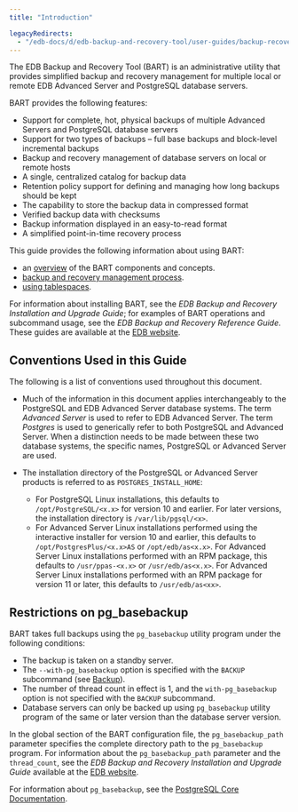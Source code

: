 ```yaml
---
title: "Introduction"

legacyRedirects:
  - "/edb-docs/d/edb-backup-and-recovery-tool/user-guides/backup-recovery-guide/2.6.1/introduction.html"
---
```


The EDB Backup and Recovery Tool (BART) is an administrative utility that provides simplified backup and recovery management for multiple local or remote EDB Advanced Server and PostgreSQL database servers.

BART provides the following features:

-   Support for complete, hot, physical backups of multiple Advanced Servers and PostgreSQL database servers
-   Support for two types of backups – full base backups and block-level incremental backups
-   Backup and recovery management of database servers on local or remote hosts
-   A single, centralized catalog for backup data
-   Retention policy support for defining and managing how long backups should be kept
-   The capability to store the backup data in compressed format
-   Verified backup data with checksums
-   Backup information displayed in an easy-to-read format
-   A simplified point-in-time recovery process

This guide provides the following information about using BART:

-   an [overview](02_overview/#overview) of the BART components and concepts.
-   [backup and recovery management process](03_using_bart/#using_bart).
-   [using tablespaces](04_using_tablespaces/#using_tablespaces).

For information about installing BART, see the *EDB Backup and Recovery Installation and Upgrade Guide*; for examples of BART operations and subcommand usage, see the *EDB Backup and Recovery Reference Guide*. These guides are available at the [EDB website](/bart/latest/bart_inst/).

<div id="conventions_used_in_this_guide" class="registered_link"></div>

## Conventions Used in this Guide

The following is a list of conventions used throughout this document.

-   Much of the information in this document applies interchangeably to the PostgreSQL and EDB Advanced Server database systems. The term *Advanced Server* is used to refer to EDB Advanced Server. The term *Postgres* is used to generically refer to both PostgreSQL and Advanced Server. When a distinction needs to be made between these two database systems, the specific names, PostgreSQL or Advanced Server are used.

-   The installation directory of the PostgreSQL or Advanced Server products is referred to as `POSTGRES_INSTALL_HOME`:

    -   For PostgreSQL Linux installations, this defaults to `/opt/PostgreSQL/<x.x>` for version 10 and earlier. For later versions, the installation directory is `/var/lib/pgsql/<x>`.
    -   For Advanced Server Linux installations performed using the interactive installer for version 10 and earlier, this defaults to `/opt/PostgresPlus/<x.x>AS` or `/opt/edb/as<x.x>`. For Advanced Server Linux installations performed with an RPM package, this defaults to `/usr/ppas-<x.x>` or `/usr/edb/as<x.x>`. For Advanced Server Linux installations performed with an RPM package for version 11 or later, this defaults to `/usr/edb/as<xx>`.

## Restrictions on pg_basebackup

BART takes full backups using the `pg_basebackup` utility program under the following conditions:

-   The backup is taken on a standby server.
-   The `--with-pg_basebackup` option is specified with the `BACKUP` subcommand (see [Backup](03_using_bart/03_basic_bart_subcommand_usage/03_backup/#backup)).
-   The number of thread count in effect is 1, and the `with-pg_basebackup` option is not specified with the `BACKUP` subcommand.
-   Database servers can only be backed up using `pg_basebackup` utility program of the same or later version than the database server version.

In the global section of the BART configuration file, the `pg_basebackup_path` parameter specifies the complete directory path to the `pg_basebackup` program. For information about the `pg_basebackup_path` parameter and the `thread_count`, see the *EDB Backup and Recovery Installation and Upgrade Guide* available at the [EDB website](/bart/latest/bart_inst/).

For information about `pg_basebackup`, see the [PostgreSQL Core Documentation](https://postgresql.org/docs/current/static/app-pgbasebackup.html).
